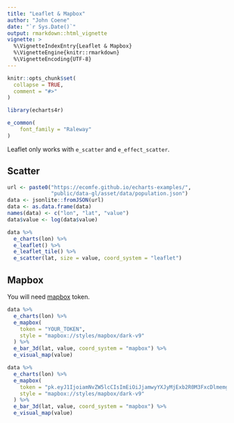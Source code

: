 ```yaml
---
title: "Leaflet & Mapbox"
author: "John Coene"
date: "`r Sys.Date()`"
output: rmarkdown::html_vignette
vignette: >
  %\VignetteIndexEntry{Leaflet & Mapbox}
  %\VignetteEngine{knitr::rmarkdown}
  %\VignetteEncoding{UTF-8}
---
```


```r
knitr::opts_chunk$set(
  collapse = TRUE,
  comment = "#>"
)

library(echarts4r)

e_common(
    font_family = "Raleway"
)
```

Leaflet only works with `e_scatter` and `e_effect_scatter`.

## Scatter

```r
url <- paste0("https://ecomfe.github.io/echarts-examples/",
              "public/data-gl/asset/data/population.json")
data <- jsonlite::fromJSON(url)
data <- as.data.frame(data)
names(data) <- c("lon", "lat", "value")
data$value <- log(data$value)

data %>% 
  e_charts(lon) %>% 
  e_leaflet() %>%
  e_leaflet_tile() %>%  
  e_scatter(lat, size = value, coord_system = "leaflet")
```

## Mapbox

You will need [mapbox](https://www.mapbox.com/) token.

```r
data %>% 
  e_charts(lon) %>% 
  e_mapbox(
    token = "YOUR_TOKEN",
    style = "mapbox://styles/mapbox/dark-v9"
  ) %>% 
  e_bar_3d(lat, value, coord_system = "mapbox") %>% 
  e_visual_map(value)
```

```r
data %>% 
  e_charts(lon) %>% 
  e_mapbox(
    token = "pk.eyJ1IjoiamNvZW5lcCIsImEiOiJjamwyYXJyMjExb2R0M3FxcDlmemg2czFiIn0.OL6qEEADz5qBjhKecwgBdg",
    style = "mapbox://styles/mapbox/dark-v9"
  ) %>% 
  e_bar_3d(lat, value, coord_system = "mapbox") %>% 
  e_visual_map(value)
```
